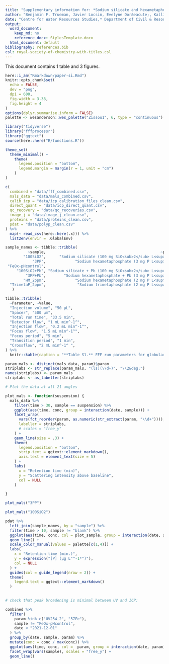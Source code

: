 ```yaml
---
title: "Supplementary information for: *Sodium silicate and hexametaphosphate promote the release of (oxyhydr)oxide nanoparticles from corroding iron*"
author: "Benjamin F. Trueman, Javier Locsin, Evelyne Dor&eacute;, Kalli Hood, and Graham A. Gagnon"
date: "Centre for Water Resources Studies,* Department of Civil & Resource Engineering, Dalhousie University, 1360 Barrington St., Halifax, Nova Scotia, Canada B3H 4R2  \n&nbsp;   \n&nbsp;*Corresponding author  \n&nbsp;E-mail: benjamin.trueman@dal.ca    \n&nbsp;Tel:902.494.6070  \n&nbsp;Fax: 902.494.3105"
output:
  word_document:
    keep_md: no
    reference_docx: StylesTemplate.docx
  html_document: default
bibliography: references.bib
csl: royal-society-of-chemistry-with-titles.csl
---
```


This document contains 1 table and 3 figures.  

```r
here::i_am("Rmarkdown/paper-si.Rmd")
knitr::opts_chunk$set(
  echo = FALSE,
  dev = "png",
  dpi = 600,
  fig.width = 3.33,
  fig.height = 4
)
options(dplyr.summarise.inform = FALSE)
palette <- wesanderson::wes_palette("Zissou1", 6, type = "continuous")
```

```r
library("tidyverse")
library("fffprocessr")
library("ggtext")
source(here::here("R/functions.R"))
```

```r
theme_set(
  theme_minimal() + 
    theme(
      legend.position = "bottom",
      legend.margin = margin(r = 1, unit = "cm")
    )
)
```

```r

c(
  combined = "data/fff_combined.csv",
  mals_data = "data/mals_combined.csv",
  calib_icp = "data/icp_calibration_files_clean.csv",
  direct_quant = "data/icp_direct_quant.csv",
  qc_recovery = "data/qc_recoveries.csv",
  image_j = "data/image_j_clean.csv",
  proteins = "data/proteins_clean.csv",
  pdat = "data/polyp_clean.csv"
) %>% 
  map(~ read_csv(here::here(.x))) %>% 
  list2env(envir = .GlobalEnv)

```

```r

sample_names <- tibble::tribble(
          ~sample,                                                   ~plot_sample,
        "100SiO2",      "Sodium silicate (100 mg SiO<sub>2</sub> L<sup>-1</sup>)",
            "3PP",             "Sodium hexametaphosphate (3 mg P L<sup>-1</sup>)",
 "FeOx-pHcontrol",                                                      "Control",
     "100SiO2+Pb", "Sodium silicate + Pb (100 mg SiO<sub>2</sub> L<sup>-1</sup>)",
         "3PP+Pb",        "Sodium hexametaphosphate + Pb (3 mg P L<sup>-1</sup>)",
        "HM_2ppm",             "Sodium hexametaphosphate (2 mg P L<sup>-1</sup>)",
  "TrimetaP_2ppm",              "Sodium trimetaphosphate (2 mg P L<sup>-1</sup>)"
   )

```

```r
tibble::tribble(
  ~Parameter, ~Value,
  "Injection volume", "50 µL",
  "Spacer", "500 µm",
  "Total run time", "33.5 min",
  "Detector flow", "1 mL min^-1^",
  "Injection flow", "0.2 mL min^-1^",
  "Focus flow", "1.5 mL min^-1^",
  "Focus period", "5 min",
  "Transition period", "1 min",
  "Crossflow", "2 mL min^-1^ ",
) %>% 
  knitr::kable(caption = "**Table S1.** FFF run parameters for globular protein standards.")
```

```r

param_mals <- distinct(mals_data, param)$param
striplabs <- str_replace(param_mals, "(ls)(\\d+)", "\\2&deg;")
names(striplabs) <- param_mals
striplabs <- as_labeller(striplabs)

# Plot the data at all 21 angles

plot_mals <- function(suspension) {
  mals_data %>% 
    filter(time > 30, sample == suspension) %>% 
    ggplot(aes(time, conc, group = interaction(date, sample))) + 
    facet_wrap(
      vars(fct_reorder(param, as.numeric(str_extract(param, "\\d+")))),
      labeller = striplabs,
      # scales = "free_y"
    ) + 
    geom_line(size = .3) + 
    theme(
      legend.position = "bottom",
      strip.text = ggtext::element_markdown(),
      axis.text = element_text(size = 5)
    ) +
    labs(
      x = "Retention time (min)",
      y = "Scattering intensity above baseline",
      col = NULL
    )

}

plot_mals("3PP")

```

```r
plot_mals("100SiO2")
```

```r

pdat %>%
  left_join(sample_names, by = "sample") %>% 
  filter(time > 10, sample != "blank") %>% 
  ggplot(aes(time, conc, col = plot_sample, group = interaction(date, sample))) + 
  geom_line() + 
  scale_color_manual(values = palette[c(1,4)]) +
  labs(
    x = "Retention time (min.)",
    y = expression("[P] (µg L"^-1*")"),
    col = NULL
  ) + 
  guides(col = guide_legend(nrow = 2)) +
  theme(
    legend.text = ggtext::element_markdown()
  )
  
```

```r

# check that peak broadening is minimal between UV and ICP:

combined %>% 
  filter(
    param %in% c("UV254_2", "57Fe"),
    sample != "FeOx-pHcontrol",
    date < "2021-12-01"
  ) %>% 
  group_by(date, sample, param) %>% 
  mutate(conc = conc / max(conc)) %>% 
  ggplot(aes(time, conc, col =  param, group = interaction(date, param))) + 
  facet_wrap(vars(sample), scales = "free_y") +
  geom_line()

```